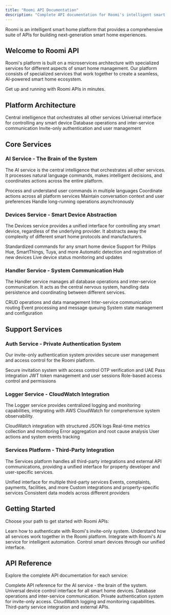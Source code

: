 ```yaml
---
title: "Roomi API Documentation"
description: "Complete API documentation for Roomi's intelligent smart home platform"
---
```


<Note>
  Roomi is an intelligent smart home platform that provides a comprehensive suite of APIs for building next-generation smart home experiences.
</Note>

## Welcome to Roomi API

Roomi's platform is built on a microservices architecture with specialized services for different aspects of smart home management. Our platform consists of specialized services that work together to create a seamless, AI-powered smart home ecosystem.

<Card title="Quick Start Guide" icon="rocket" href="/authentication">
  Get up and running with Roomi APIs in minutes.
</Card>

## Platform Architecture

<CardGroup cols={2}>
  <Card
    title="AI Service"
    href="/api-reference/ai"
    icon="brain"
  >
    Central intelligence that orchestrates all other services
  </Card>
  <Card
    title="Devices Service"
    href="/api-reference/devices"
    icon="smartphone"
  >
    Universal interface for controlling any smart device
  </Card>
  <Card
    title="Handler Service"
    href="/api-reference/handler"
    icon="database"
  >
    Database operations and inter-service communication
  </Card>
  <Card
    title="Auth Service"
    href="/api-reference/auth"
    icon="shield"
  >
    Invite-only authentication and user management
  </Card>
</CardGroup>

## Core Services

### AI Service - The Brain of the System

The AI service is the central intelligence that orchestrates all other services. It processes natural language commands, makes intelligent decisions, and coordinates actions across the entire platform.

<CardGroup cols={2}>
  <Card title="Natural Language Processing" icon="message-circle">
    Process and understand user commands in multiple languages
  </Card>
  <Card title="Service Orchestration" icon="network">
    Coordinate actions across all platform services
  </Card>
  <Card title="Context Management" icon="brain">
    Maintain conversation context and user preferences
  </Card>
  <Card title="Background Tasks" icon="clock">
    Handle long-running operations asynchronously
  </Card>
</CardGroup>


### Devices Service - Smart Device Abstraction

The Devices service provides a unified interface for controlling any smart device, regardless of the underlying provider. It abstracts away the complexity of different smart home protocols and manufacturers.

<CardGroup cols={2}>
  <Card title="Universal Control" icon="zap">
    Standardized commands for any smart home device
  </Card>
  <Card title="Multi-Provider Support" icon="layers">
    Support for Philips Hue, SmartThings, Tuya, and more
  </Card>
  <Card title="Device Discovery" icon="search">
    Automatic detection and registration of new devices
  </Card>
  <Card title="Real-time Status" icon="activity">
    Live device status monitoring and updates
  </Card>
</CardGroup>


### Handler Service - System Communication Hub

The Handler service manages all database operations and inter-service communication. It acts as the central nervous system, handling data persistence and coordinating between different services.

<CardGroup cols={2}>
  <Card title="Database Operations" icon="database">
    CRUD operations and data management
  </Card>
  <Card title="Message Routing" icon="network">
    Inter-service communication routing
  </Card>
  <Card title="Event Handling" icon="activity">
    Event processing and message queuing
  </Card>
  <Card title="System State" icon="settings">
    System state management and configuration
  </Card>
</CardGroup>


## Support Services

### Auth Service - Private Authentication System

Our invite-only authentication system provides secure user management and access control for the Roomi platform.

<CardGroup cols={2}>
  <Card title="Invite-Only Registration" icon="mail">
    Secure invitation system with access control
  </Card>
  <Card title="Multi-Factor Authentication" icon="shield">
    OTP verification and UAE Pass integration
  </Card>
  <Card title="Session Management" icon="key">
    JWT token management and user sessions
  </Card>
  <Card title="Permission System" icon="lock">
    Role-based access control and permissions
  </Card>
</CardGroup>


### Logger Service - CloudWatch Integration

The Logger service provides centralized logging and monitoring capabilities, integrating with AWS CloudWatch for comprehensive system observability.

<CardGroup cols={2}>
  <Card title="Structured Logging" icon="file-text">
    CloudWatch integration with structured JSON logs
  </Card>
  <Card title="Performance Monitoring" icon="activity">
    Real-time metrics collection and monitoring
  </Card>
  <Card title="Error Tracking" icon="alert-triangle">
    Error aggregation and root cause analysis
  </Card>
  <Card title="Audit Trail" icon="shield">
    User actions and system events tracking
  </Card>
</CardGroup>


### Services Platform - Third-Party Integration

The Services platform handles all third-party integrations and external API communications, providing a unified interface for property developer and user-specific services.

<CardGroup cols={2}>
  <Card title="Third-Party Integration" icon="link">
    Unified interface for multiple third-party services
  </Card>
  <Card title="Service Categories" icon="grid">
    Events, complaints, payments, facilities, and more
  </Card>
  <Card title="Property Developer APIs" icon="building">
    Custom integrations and property-specific services
  </Card>
  <Card title="Data Transformation" icon="refresh-cw">
    Consistent data models across different providers
  </Card>
</CardGroup>


## Getting Started

Choose your path to get started with Roomi APIs:

<CardGroup cols={2}>
  <Card title="Authentication Setup" icon="key" href="/authentication">
    Learn how to authenticate with Roomi's invite-only system.
  </Card>
  <Card title="Architecture Overview" icon="sitemap" href="/architecture-overview">
    Understand how all services work together in the Roomi platform.
  </Card>
  <Card title="AI Integration" icon="brain" href="/api-reference/ai">
    Integrate with Roomi's AI service for intelligent automation.
  </Card>
  <Card title="Device Control" icon="smartphone" href="/api-reference/devices">
    Control smart devices through our unified interface.
  </Card>
</CardGroup>

## API Reference

Explore the complete API documentation for each service:

<CardGroup cols={2}>
  <Card title="AI Service API" icon="brain" href="/api-reference/ai">
    Complete API reference for the AI service - the brain of the system.
  </Card>
  <Card title="Devices Service API" icon="smartphone" href="/api-reference/devices">
    Universal device control interface for all smart home devices.
  </Card>
  <Card title="Handler Service API" icon="database" href="/api-reference/handler">
    Database operations and inter-service communication.
  </Card>
  <Card title="Auth Service API" icon="shield" href="/api-reference/auth">
    Private authentication system for invite-only access.
  </Card>
  <Card title="Logger Service API" icon="file-text" href="/api-reference/logger">
    CloudWatch logging and monitoring capabilities.
  </Card>
  <Card title="Services Platform API" icon="globe" href="/api-reference/services">
    Third-party service integration and external APIs.
  </Card>
</CardGroup>